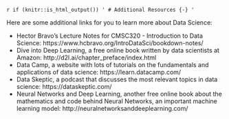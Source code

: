 `r if (knitr::is_html_output()) '
# Additional Resources {-}
'`

Here are some additional links for you to learn more about Data Science:

- Hector Bravo's Lecture Notes for CMSC320 - Introduction to Data Science: https://www.hcbravo.org/IntroDataSci/bookdown-notes/
- Dive into Deep Learning, a free online book written by data scientists at Amazon: http://d2l.ai/chapter_preface/index.html
- Data Camp, a website with lots of tutorials on the fundamentals and applications of data science: https://learn.datacamp.com/
- Data Skeptic, a podcast that discusses the most relevant topics in data science: https://dataskeptic.com/
- Neural Networks and Deep Learning, another free online book about the mathematics and code behind Neural Networks, an important machine learning model: http://neuralnetworksanddeeplearning.com/